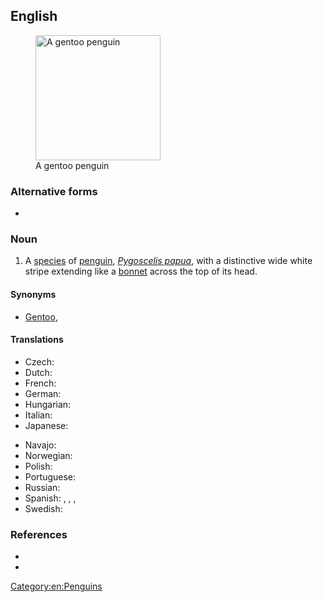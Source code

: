 ==English==
[[Image:Pygoscelis papua.jpg|200px|thumb|right|A gentoo penguin]]
===Alternative forms===
* {{vern|Gentoo penguin}}

===Noun===
{{en-noun|head=[[Gentoo|gentoo]] [[penguin]]}}

# A [[species]] of [[penguin]], ''[[Pygoscelis papua]]'', with a distinctive wide white stripe extending like a [[bonnet]] across the top of its head.

====Synonyms====
* [[Gentoo]], {{vern|gentoo}}

====Translations====
{{trans-top|penguin}}
* Czech: {{t|cs|tučňák oslí}}
* Dutch: {{t|nl|ezelspinguïn}}
* French: {{t+|fr|manchot papou|m}}
* German: {{t+|de|Eselspinguin|m}}
* Hungarian: {{t+|hu|szamárpingvin}}
* Italian: {{t|it|pinguino papua|m}}
* Japanese: {{t+|ja|ジェンツーペンギン|tr=jentsū pengin}}
{{trans-mid}}
* Navajo: {{t|nv|tsídii naʼałkʼaiʼí bidaaʼ łichíʼígíí}}
* Norwegian: {{t|no|bøylepingvin}}
* Polish: {{t|pl|pingwin białobrewy}}
* Portuguese: {{t|pt|pinguim-gentoo}}
* Russian: {{t|ru|папуа́нский пингви́н|m}}
* Spanish: {{t|es|pingüino juanito|m}}, {{t|es|pingüino papúa|m}}, {{t|es|pingüino gentú|m}}, {{t|es|pingüino de vincha|m}}
* Swedish: {{t|sv|åsnepingvin}}
{{trans-bottom}}

===References===
* {{pedia}}
* {{specieslite|Pygoscelis papua|i=1}}

[[Category:en:Penguins]]